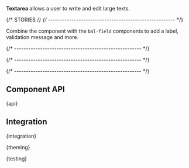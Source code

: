 

<Meta of={TextareaStories} />

<StoryHeading of={TextareaStories.Basic} hidden></StoryHeading>

<Banner of={TextareaStories} />

<Lead>**Textarea** allows a user to write and edit large texts.</Lead>

<Canvas of={TextareaStories.Basic} sourceState="shown" />

<PlaygroundBar of={TextareaStories.Basic}></PlaygroundBar>

{/* STORIES */}
{/* ------------------------------------------------------ */}

<StoryHeading of={TextareaStories.FieldControl}></StoryHeading>

Combine the component with the `bal-field` components to add a label, validation message and more.

<Canvas of={TextareaStories.FieldControl} />

{/* ------------------------------------------------------ */}

<StoryHeading of={TextareaStories.InvalidTextarea}></StoryHeading>

<Canvas of={TextareaStories.InvalidTextarea} />

{/* ------------------------------------------------------ */}

<StoryHeading of={TextareaStories.NativeTextarea}></StoryHeading>

<Canvas of={TextareaStories.NativeTextarea} />

{/* ------------------------------------------------------ */}

## Component API


<Markdown>{api}</Markdown>

## Integration


<Markdown>{integration}</Markdown>


<Markdown>{theming}</Markdown>


<Markdown>{testing}</Markdown>

<Footer />
